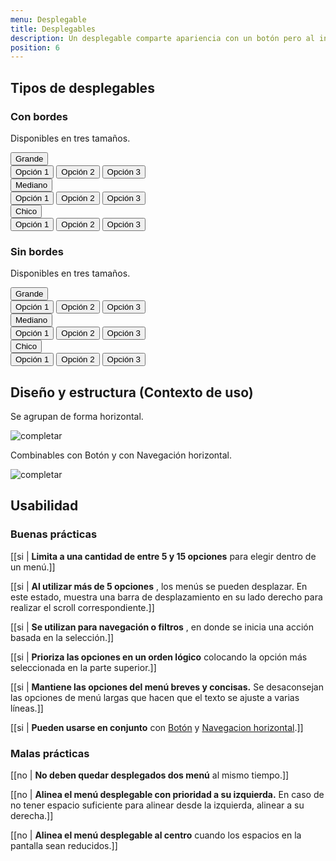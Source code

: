 ```yaml
---
menu: Desplegable
title: Desplegables
description: Un desplegable comparte apariencia con un botón pero al interactuar con él permite seleccionar una sola opción dentro de un menú.
position: 6
---
```


## Tipos de desplegables

### Con bordes

Disponibles en tres tamaños.

<div class="content-3">
  <div class="dropdown mb-3">
  <button
    type="button"
    class="btn btn-dropdown btn-dropdown-border btn-dropdown-lg dropdown-toggle"
    data-toggle="dropdown"
    aria-haspopup="true"
    aria-expanded="false"
  >
    Grande
  </button>
  <div class="dropdown-menu">
    <button class="dropdown-item" type="button">
      Opción 1
    </button>
    <button class="dropdown-item" type="button">
      Opción 2
    </button>
    <button class="dropdown-item" type="button">
      Opción 3
    </button>
  </div>
</div>
<div class="dropdown mb-3">
  <button
    type="button"
    class="btn btn-dropdown btn-dropdown-border dropdown-toggle"
    data-toggle="dropdown"
    aria-haspopup="true"
    aria-expanded="false"
  >
    Mediano
  </button>
  <div class="dropdown-menu">
    <button class="dropdown-item" type="button">
      Opción 1
    </button>
    <button class="dropdown-item" type="button">
      Opción 2
    </button>
    <button class="dropdown-item" type="button">
      Opción 3
    </button>
  </div>
</div>
<div class="dropdown mb-3">
  <button
    type="button"
    class="btn btn-dropdown btn-dropdown-border btn-dropdown-sm dropdown-toggle"
    data-toggle="dropdown"
    aria-haspopup="true"
    aria-expanded="false"
  >
    Chico
  </button>
  <div class="dropdown-menu">
    <button class="dropdown-item" type="button">
      Opción 1
    </button>
    <button class="dropdown-item" type="button">
      Opción 2
    </button>
    <button class="dropdown-item" type="button">
      Opción 3
    </button>
  </div>
</div>
</div>

### Sin bordes

Disponibles en tres tamaños.

<div class="content-3">
  <div class="dropdown mb-3">
    <button
      type="button"
      class="btn btn-dropdown btn-dropdown-lg dropdown-toggle"
      data-toggle="dropdown"
      aria-haspopup="true"
      aria-expanded="false"
    >
      Grande
    </button>
    <div class="dropdown-menu">
      <button class="dropdown-item" type="button">
        Opción 1
      </button>
      <button class="dropdown-item" type="button">
        Opción 2
      </button>
      <button class="dropdown-item" type="button">
        Opción 3
      </button>
    </div>
  </div>
  <div class="dropdown mb-3">
    <button
      type="button"
      class="btn btn-dropdown dropdown-toggle"
      data-toggle="dropdown"
      aria-haspopup="true"
      aria-expanded="false"
    >
      Mediano
    </button>
    <div class="dropdown-menu">
      <button class="dropdown-item" type="button">
        Opción 1
      </button>
      <button class="dropdown-item" type="button">
        Opción 2
      </button>
      <button class="dropdown-item" type="button">
        Opción 3
      </button>
    </div>
  </div>
  <div class="dropdown mb-3">
    <button
      type="button"
      class="btn btn-dropdown btn-dropdown-sm dropdown-toggle"
      data-toggle="dropdown"
      aria-haspopup="true"
      aria-expanded="false"
    >
      Chico
    </button>
    <div class="dropdown-menu">
      <button class="dropdown-item" type="button">
        Opción 1
      </button>
      <button class="dropdown-item" type="button">
        Opción 2
      </button>
      <button class="dropdown-item" type="button">
        Opción 3
      </button>
    </div>
  </div>
</div>

## Diseño y estructura (Contexto de uso)

Se agrupan de forma horizontal.

![completar](/componentes/desplegable/diseño-estructura-1.svg)

Combinables con Botón y con Navegación horizontal.

![completar](/componentes/desplegable/diseño-estructura-2.svg)

## Usabilidad

### Buenas prácticas

[[si | **Limita a una cantidad de entre 5 y 15 opciones** para elegir dentro de un menú.]]

[[si | **Al utilizar más de 5 opciones** , los menús se pueden desplazar. En este estado, muestra una barra de desplazamiento en su lado derecho para realizar el scroll correspondiente.]]

[[si | **Se utilizan para navegación o filtros** , en donde se inicia una acción basada en la selección.]]

[[si | **Prioriza las opciones en un orden lógico** colocando la opción más seleccionada en la parte superior.]]

[[si | **Mantiene las opciones del menú breves y concisas.** Se desaconsejan las opciones de menú largas que hacen que el texto se ajuste a varias líneas.]]

[[si | **Pueden usarse en conjunto** con [Botón](https://gcba.github.io/Obelisco/?path=/story/componentes-bot%C3%B3n--colores) y [Navegacion horizontal](https://gcba.github.io/Obelisco/?path=/story/componentes-navegaci%C3%B3n-horizontal--simple).]]

### Malas prácticas

[[no | **No deben quedar desplegados dos menú** al mismo tiempo.]]

[[no | **Alinea el menú desplegable con prioridad a su izquierda.** En caso de no tener espacio suficiente para alinear desde la izquierda, alinear a su derecha.]]

[[no | **Alinea el menú desplegable al centro** cuando los espacios en la pantalla sean reducidos.]]
